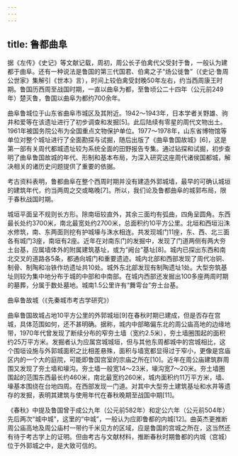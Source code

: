 ```yaml
---
---
---
```

title: 鲁都曲阜
---




据《左传》《史记》等文献记载，周初，周公长子伯禽代父受封于鲁，一般认为建都于曲阜。还有一种说法是鲁国的第三代国君、伯禽之子“炀公徙鲁”（《史记·鲁周公世家》集解引《世本》言），时间上较伯禽受封晚50年左右，约当西周康王时期。鲁国历西周至战国时期，一直以曲阜为都，至鲁顷公二十四年（公元前249年）楚灭鲁，鲁国以曲阜为都约700余年。

曲阜鲁城位于山东省曲阜市城区及其附近。1942～1943年，日本学者关野雄、驹井和爱等在该遗址进行了初步调查和发掘[5]。此后陆续有零星的周代文物出土。1961年被国务院公布为全国重点文物保护单位。1977～1978年，山东省博物馆等单位对整个城址进行了全面勘探与试掘，随后出版了《曲阜鲁国故城》[6]，这是第一部有关周代都城遗址较为系统全面的田野报告专集。通过钻探和试掘，初步查明了曲阜鲁国故城的年代、形制和基本布局，为深入研究这座周代诸侯国都城，解决相关的诸历史问题提供了重要的依据。

考古资料表明，鲁都曲阜在整个西周时期并没有建造外郭城墙，最早的可确认城垣的建筑年代，约当两周之交或略晚[7]。所以，我们论及鲁都曲阜的城郭布局，限于春秋战国时期。

城垣平面呈不规则长方形。除南垣较直外，其余三面均有弧曲，四角呈圆角。东西最长处约3700米，南北最宽处约2700米，总面积约10平方公里。北垣和西垣沿洙水修筑，南、东两面则挖有护城壕与洙水相连。共发现城门11座，东、西、北三面各有城门3座，南垣有2座。近年在对南东门的发掘中，发现了门道两侧有两大夯土台基，应属墙体外的附属建筑基址，或为“阙台”基址[8]。城内已探出东西和南北交叉的道路各5条，都通向城门和重要遗迹。城内北部和西部发现了周代冶铜、制骨、制陶和冶铁作坊遗址共10处。城外东北部发现有制陶遗址1处。大型夯筑基址则较为集中地分布于城的中部和中南部。在城内西部还发掘出100多座两周时期的墓葬，分属于数处墓地。城南1.5公里许有“舞雩台”夯土台基。

曲阜鲁故城（《先秦城市考古学研究》）



曲阜鲁国故城占地10平方公里的外郭城垣[9]在春秋时期已建成，但是否存在宫城，具体范围如何，还不甚明确。据称，城内中部略偏东北的周公庙高地的边缘地带，1970年代曾发现了断续分布的窄夯土墙（宽约2.5米），夯土墙圈围起的面积约25万平方米。发掘者认为应属宫城城垣，但与其他东周都城中的宫城相比，这个围垣设施与外郭城面积之比相差悬殊，面积与墙宽都显得过于窄小，更像是宫庙区内的一个大的庭院，可能即鲁国宫室的宗庙之所在[10]。近年在周公庙建筑群周围又发现了夯土墙和壕沟。夯土墙一般宽14～23米，壕沟宽7～20米。夯土墙圈围起的范围东西最长约460米，南北最宽约260米，城内面积约11万平方米，墙、壕基本围绕在台地四周。在西部发现一门道。对其中大型夯土建筑基址和水井等遗存的发掘，表明其建筑与使用年代在春秋晚期至战国中期[11]。

《春秋》中提及鲁国曾于成公九年（公元前582年）和定公六年（公元前504年）先后两次“城中城”，这里的“中城”，一般认为应即鲁都的内城[12]。曲英杰更推断周公庙高地及周公庙村一带约千米见方的区域，应是鲁国的宫城之所在，这当然还有待于考古学上的证明。但由考古与文献材料，推断春秋时期鲁都的内城（宫城）位于外郭城之中，是大致可信的。